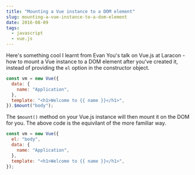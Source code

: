 ```yaml
---
title: "Mounting a Vue instance to a DOM element"
slug: mounting-a-vue-instance-to-a-dom-element
date: 2016-08-09
tags:
  - javascript
  - vue.js
---
```


Here's something cool I learnt from Evan You's talk on Vue.js at Laracon - how to mount a Vue instance to a DOM element after you've created it, instead of providing the `el` option in the constructor object.

```javascript
const vm = new Vue({
  data: {
    name: "Application",
  },
  template: "<h1>Welcome to {{ name }}</h1>",
}).$mount("body");
```

The `$mount()` method on your Vue.js instance will then mount it on the DOM for you. The above code is the equivilant of the more familiar way.

```javascript
const vm = new Vue({
  el: "body",
  data: {
    name: "Application",
  },
  template: "<h1>Welcome to {{ name }}</h1>",
});
```
